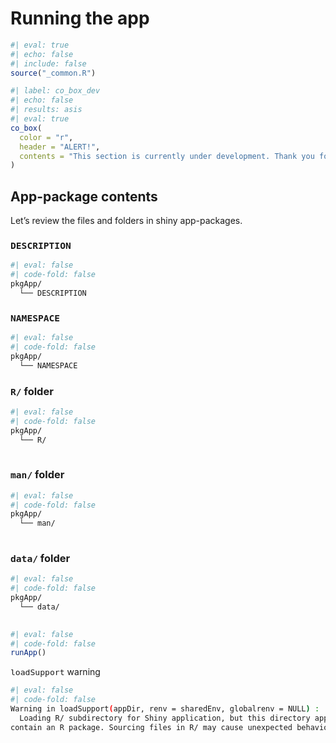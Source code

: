 # Running the app {.unnumbered}

```r
#| eval: true 
#| echo: false 
#| include: false
source("_common.R")
```

```r
#| label: co_box_dev
#| echo: false
#| results: asis
#| eval: true
co_box(
  color = "r",
  header = "ALERT!",
  contents = "This section is currently under development. Thank you for your patience."
)
```

## App-package contents 

Let's review the files and folders in shiny app-packages.

### [`DESCRIPTION`]{style="font-size: 1.05em"}

```bash
#| eval: false
#| code-fold: false
pkgApp/
  └── DESCRIPTION
```


### [`NAMESPACE`]{style="font-size: 1.05em"}

```bash
#| eval: false
#| code-fold: false
pkgApp/
  └── NAMESPACE
```

### [`R/`]{style="font-size: 1.05em"} folder

```bash
#| eval: false
#| code-fold: false
pkgApp/
  └── R/
  
```

### [`man/`]{style="font-size: 1.05em"} folder

```bash
#| eval: false
#| code-fold: false
pkgApp/
  └── man/
  
```

### [`data/`]{style="font-size: 1.05em"} folder

```bash
#| eval: false
#| code-fold: false
pkgApp/
  └── data/
  
```


    

```r
#| eval: false 
#| code-fold: false
runApp()
```

[`loadSupport`]{style="font-size: 1.10em"} warning

```bash
#| eval: false 
#| code-fold: false
Warning in loadSupport(appDir, renv = sharedEnv, globalrenv = NULL) :
  Loading R/ subdirectory for Shiny application, but this directory appears to
contain an R package. Sourcing files in R/ may cause unexpected behavior.
```